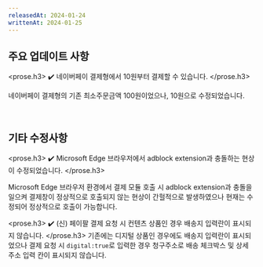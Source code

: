 ```yaml
---
releasedAt: 2024-01-24
writtenAt: 2024-01-25
---
```



## 주요 업데이트 사항

<prose.h3>
  <PaymentV1 />
  ✔️ 네이버페이 결제형에서 10원부터 결제할 수 있습니다.
</prose.h3>

네이버페이 결제형의 기존 최소주문금액 100원이었으나, 10원으로 수정되었습니다.

<br />

## 기타 수정사항

<prose.h3>
  <PaymentV1 />
  ✔️ Microsoft Edge 브라우저에서 adblock extension과 충돌하는 현상이 수정되었습니다.
</prose.h3>

Microsoft Edge 브라우저 환경에서 결제 모듈 호출 시 adblock extension과 충돌을 일으켜 결제창이 정상적으로 호출되지 않는 현상이 간헐적으로 발생하였으나 현재는 수정되어 정상적으로 호출이 가능합니다.

<prose.h3>
  <PaymentV1 />
  ✔️ (신) 페이팔 결제 요청 시 컨텐츠 상품인 경우 배송지 입력란이 표시되지 않습니다.
</prose.h3>
기존에는 디지털 상품인 경우에도 배송지 입력란이 표시되었으나 결제 요청 시 `digital:true`로 입력한 경우 청구주소로 배송 체크박스 및 상세 주소 입력 칸이 표시되지 않습니다.

